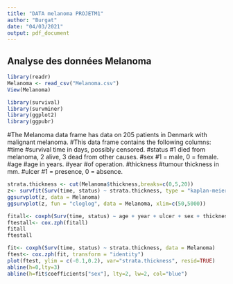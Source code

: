 ```yaml
---
title: "DATA melanoma PROJETM1"
author: "Burgat"
date: "04/03/2021"
output: pdf_document
---
```

## Analyse des données Melanoma

```r
library(readr)
Melanoma <- read_csv("Melanoma.csv")
View(Melanoma)
```


```r
library(survival)
library(survminer)
library(ggplot2)
library(ggpubr)
```
#The Melanoma data frame has data on 205 patients in Denmark with malignant melanoma.
#This data frame contains the following columns:
#time
#survival time in days, possibly censored.
#status
#1 died from melanoma, 2 alive, 3 dead from other causes.
#sex
#1 = male, 0 = female.
#age
#age in years.
#year
#of operation.
#thickness
#tumour thickness in mm.
#ulcer
#1 = presence, 0 = absence.

```r
strata.thickness <- cut(Melanoma$thickness,breaks=c(0,5,20))
z<- survfit(Surv(time, status) ~ strata.thickness, type = "kaplan-meier", conf.type = "plain", Melanoma)
ggsurvplot(z, data = Melanoma)
ggsurvplot(z, fun = "cloglog", data = Melanoma, xlim=c(50,5000))
```


```r
fitall<- coxph(Surv(time, status) ~ age + year + ulcer + sex + thickness, data = Melanoma)
ftestall<- cox.zph(fitall)
fitall
ftestall
```


```r
fit<- coxph(Surv(time, status) ~ strata.thickness, data = Melanoma)
ftest<- cox.zph(fit, transform = "identity")
plot(ftest, ylim = c(-0.1,0.2), var="strata.thickness", resid=TRUE)
abline(h=0,lty=3)
abline(h=fit$coefficients["sex"], lty=2, lw=2, col="blue")
```



